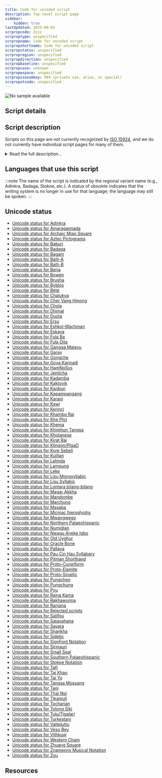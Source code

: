 ```yaml
---
title: Code for uncoded script
description: Top-level script page
sidebar:
    hidden: true
lastUpdated: 2025-09-03
scrpropcode: Zzzz
scrproptype: unspecified
scrpropname: Code for uncoded script
scrpropshortname: Code for uncoded script
scrpropstatus: unspecified
scrpropregion: unspecified
scrpropdirection: unspecified
scrpropbaseline: unspecified
scrpropcase: unknown
scrpropwspace: unspecified
scrpropisonumkey: 999 (private use, alias, or special)
scrpropotcode: unspecified
---
```



![No sample available](../images/nosample.png)



## Script details

<ScriptDetails />

## Script description

Scripts on this page are not currently recognized by [ISO 15924](http://www.unicode.org/iso15924/), _and_ we do not currently have individual script pages for many of them.

<details>
<summary>Read the full description...</summary>We also include scripts which have been rejected for encoding. If you have any information on these scripts, please add the information to the site. Your contributions can be a great help in refining and expanding the ISO 15924 standard.
</details>

## Languages that use this script

:::note
 The name of the script is indicated by the regional variant name (e.g., Adinkra, Badaga, Stokoe, etc.). A status of _obsolete_ indicates that the writing system is no longer in use for that language; the language may still be spoken.
:::

<WsList script='Zzzz' wsMax='5' />

## Unicode status

- [Unicode status for Adinkra](/scrlang/unicode/z-adinkra-unicode)
- [Unicode status for Amaragannada](/scrlang/unicode/z-amaragannada-unicode)
- [Unicode status for Archaic Miao Square](/scrlang/unicode/z-archaic-miao-square-unicode)
- [Unicode status for Aztec Pictograms](/scrlang/unicode/qa26-unicode)
- [Unicode status for Baburi](/scrlang/unicode/z-baburi-unicode)
- [Unicode status for Badaga](/scrlang/unicode/qabq-unicode)
- [Unicode status for Bagam](/scrlang/unicode/qabh-unicode)
- [Unicode status for Balti-A](/scrlang/unicode/qaab-unicode)
- [Unicode status for Balti-B](/scrlang/unicode/qa63-unicode)
- [Unicode status for Beria](/scrlang/unicode/berf-unicode)
- [Unicode status for Bowen](/scrlang/unicode/qabe-unicode)
- [Unicode status for Brusha](/scrlang/unicode/z-brusha-unicode)
- [Unicode status for Byblos](/scrlang/unicode/qa29-unicode)
- [Unicode status for Bété](/scrlang/unicode/qa00-unicode)
- [Unicode status for Chalukya](/scrlang/unicode/qa31-unicode)
- [Unicode status for Cher Vang Hmong](/scrlang/unicode/z-cher-vang-hmong-unicode)
- [Unicode status for Chola](/scrlang/unicode/qa32-unicode)
- [Unicode status for Dhimal](/scrlang/unicode/z-dhimal-unicode)
- [Unicode status for Duota](/scrlang/unicode/qaaf-unicode)
- [Unicode status for Ersu](/scrlang/unicode/qaag-unicode)
- [Unicode status for Eshkol-Wachman](/scrlang/unicode/qaah-unicode)
- [Unicode status for Eskaya](/scrlang/unicode/qabr-unicode)
- [Unicode status for Fula Ba](/scrlang/unicode/z-fula-ba-unicode)
- [Unicode status for Fula Dita](/scrlang/unicode/z-fula-dita-unicode)
- [Unicode status for Gangga Malayu](/scrlang/unicode/qa35-unicode)
- [Unicode status for Garay](/scrlang/unicode/gara-unicode)
- [Unicode status for Gongche](/scrlang/unicode/z-gongche-unicode)
- [Unicode status for Goya Kannadi](/scrlang/unicode/z-goya-kannadi-unicode)
- [Unicode status for HamNoSys](/scrlang/unicode/qabn-unicode)
- [Unicode status for Jenticha](/scrlang/unicode/z-jenticha-unicode)
- [Unicode status for Kadamba](/scrlang/unicode/z-kadamba-unicode)
- [Unicode status for Kaktovik](/scrlang/unicode/z-kaktovik-unicode)
- [Unicode status for Kanbun](/scrlang/unicode/z-kanbun-unicode)
- [Unicode status for Kapampangang](/scrlang/unicode/z-kapampangang-unicode)
- [Unicode status for Karani](/scrlang/unicode/z-karani-unicode)
- [Unicode status for Kawi](/scrlang/unicode/kawi-unicode)
- [Unicode status for Kerinci](/scrlang/unicode/z-kerinci-unicode)
- [Unicode status for Khambu Rai](/scrlang/unicode/z-khambu-rai-unicode)
- [Unicode status for Khe Phri](/scrlang/unicode/gukh-unicode)
- [Unicode status for Khema](/scrlang/unicode/qa07-unicode)
- [Unicode status for Khimhun Tangsa](/scrlang/unicode/qa57-unicode)
- [Unicode status for Khotanese](/scrlang/unicode/qa40-unicode)
- [Unicode status for Kirat Rai](/scrlang/unicode/krai-unicode)
- [Unicode status for Klingon/PIqaD](/scrlang/unicode/z-klingon/piqad-unicode)
- [Unicode status for Kore Sebeli](/scrlang/unicode/z-kore-sebeli-unicode)
- [Unicode status for Kulitan](/scrlang/unicode/z-kulitan-unicode)
- [Unicode status for Lahnda](/scrlang/unicode/qaaj-unicode)
- [Unicode status for Lampung](/scrlang/unicode/z-lampung-unicode)
- [Unicode status for Leke](/scrlang/unicode/leke-unicode)
- [Unicode status for Lisu Monosyllabic](/scrlang/unicode/z-lisu-monosyllabic-unicode)
- [Unicode status for Lisu Syllabic](/scrlang/unicode/z-lisu-syllabic-unicode)
- [Unicode status for Lontara bilang-bilang](/scrlang/unicode/z-lontara-bilang-bilang-unicode)
- [Unicode status for Magar Akkha](/scrlang/unicode/z-magar-akkha-unicode)
- [Unicode status for Mandombe](/scrlang/unicode/z-mandombe-unicode)
- [Unicode status for Marchung](/scrlang/unicode/z-marchung-unicode)
- [Unicode status for Masaba](/scrlang/unicode/qa10-unicode)
- [Unicode status for Micmac hieroglyphs](/scrlang/unicode/qabg-unicode)
- [Unicode status for Mwangwego](/scrlang/unicode/qa54-unicode)
- [Unicode status for Northern Palaeohispanic](/scrlang/unicode/z-no-palaeohispanic-unicode)
- [Unicode status for Numidian](/scrlang/unicode/qa45-unicode)
- [Unicode status for Nwagu Aneke Igbo](/scrlang/unicode/z-nwagu-aneke-igbo-unicode)
- [Unicode status for Old Uyghur](/scrlang/unicode/ougr-unicode)
- [Unicode status for Oracle Bone](/scrlang/unicode/z-oracle-bone-unicode)
- [Unicode status for Pallava](/scrlang/unicode/z-pallava-unicode)
- [Unicode status for Pau Cin Hau Syllabary](/scrlang/unicode/qa14-unicode)
- [Unicode status for Pitman Shorthand](/scrlang/unicode/z-pitman-shorthand-unicode)
- [Unicode status for Proto-Cuneiform](/scrlang/unicode/pcun-unicode)
- [Unicode status for Proto-Elamite](/scrlang/unicode/pelm-unicode)
- [Unicode status for Proto-Sinaitic](/scrlang/unicode/psin-unicode)
- [Unicode status for Pungchen](/scrlang/unicode/z-pungchen-unicode)
- [Unicode status for Pungchung](/scrlang/unicode/z-pungchung-unicode)
- [Unicode status for Pyu](/scrlang/unicode/qa48-unicode)
- [Unicode status for Raina Kama](/scrlang/unicode/qa15-unicode)
- [Unicode status for Rakhawunna](/scrlang/unicode/z-rakhawunna-unicode)
- [Unicode status for Ranjana](/scrlang/unicode/ranj-unicode)
- [Unicode status for Rejected scripts](/scrlang/unicode/x-rejected-unicode)
- [Unicode status for Salifou](/scrlang/unicode/qa16-unicode)
- [Unicode status for Satavahana](/scrlang/unicode/qa49-unicode)
- [Unicode status for Savara](/scrlang/unicode/z-savara-unicode)
- [Unicode status for Shankha](/scrlang/unicode/z-shankha-unicode)
- [Unicode status for Sidetic](/scrlang/unicode/sidt-unicode)
- [Unicode status for SignFont Notation](/scrlang/unicode/qaao-unicode)
- [Unicode status for Sirmauri](/scrlang/unicode/z-sirmauri-unicode)
- [Unicode status for Small Seal](/scrlang/unicode/seal-unicode)
- [Unicode status for Southern Palaeohispanic](/scrlang/unicode/z-so-palaeohispanic-unicode)
- [Unicode status for Stokoe Notation](/scrlang/unicode/qaaq-unicode)
- [Unicode status for Tafi](/scrlang/unicode/qa18-unicode)
- [Unicode status for Tai Khao](/scrlang/unicode/z-tai-khao-unicode)
- [Unicode status for Tai Yo](/scrlang/unicode/tayo-unicode)
- [Unicode status for Tangsa Mossang](/scrlang/unicode/z-tangsa-mossang-unicode)
- [Unicode status for Tani](/scrlang/unicode/qa51-unicode)
- [Unicode status for Thai Noi](/scrlang/unicode/z-thai-noi-unicode)
- [Unicode status for Tikamuli](/scrlang/unicode/qa19-unicode)
- [Unicode status for Tocharian](/scrlang/unicode/z-tocharian-unicode)
- [Unicode status for Tolong Siki](/scrlang/unicode/tols-unicode)
- [Unicode status for Tulu/Tigalari](/scrlang/unicode/z-tulu-tigalari-unicode)
- [Unicode status for Turkestani](/scrlang/unicode/qa53-unicode)
- [Unicode status for Vatteluttu](/scrlang/unicode/z-vatteluttu-unicode)
- [Unicode status for Veso Bey](/scrlang/unicode/z-veso-bey-unicode)
- [Unicode status for Vithkuqi](/scrlang/unicode/vith-unicode)
- [Unicode status for Western Cham](/scrlang/unicode/z-western-cham-unicode)
- [Unicode status for Zhuang Square](/scrlang/unicode/qa52-unicode)
- [Unicode status for Znamenny Musical Notation](/scrlang/unicode/z-znamenny-music-unicode)
- [Unicode status for Zou](/scrlang/unicode/qa23-unicode)


## Resources

<ScriptResources detailSummary='seemore' />


